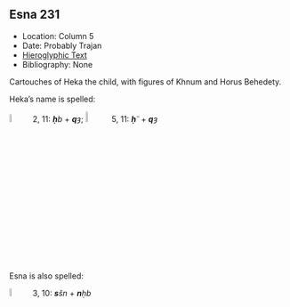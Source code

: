 ## Esna 231 {-}  
  
- Location: Column 5
- Date: Probably Trajan
- [Hieroglyphic Text](https://www.ifao.egnet.net/uploads/publications/enligne/Temples-Esna003.pdf#page=132){target="_blank"}  
- Bibliography: None

Cartouches of Heka the child, with figures of Khnum and Horus Behedety.   

Heka's name is spelled:

![](./images/231_1.png){width=6%}&nbsp;&nbsp;&nbsp;2, 11: ***ḥ****b* + ***q****ȝ*;  ![](./images/231_2.png){width=7%}&nbsp;&nbsp;&nbsp;5, 11: ***ḥ****ʿʿ* + ***q****ȝ*  

  
  
Esna is also spelled: 

![](./images/231_3.png){width=6%}&nbsp;&nbsp;&nbsp;3, 10: ***s****šn* + ***n****ḥb*


